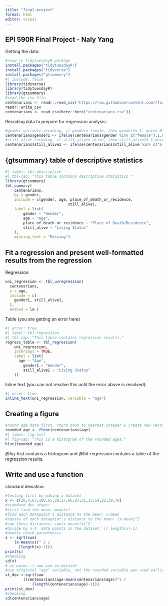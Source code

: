 ```yaml
---
title: "final-project"
format: html
editor: visual
---
```


## EPI 590R Final Project - Naly Yang

Getting the data:

```r
#read in tidytuesdayR package
install.packages("tidytuesdayR")
install.packages("tidyverse")
install.packages("gtsummary")
#| include: false
library(tidyverse)
library(tidytuesdayR)
library(gtsummary)
#read the csv file 
centenarians <- readr::read_csv('https://raw.githubusercontent.com/rfordatascience/tidytuesday/master/data/2023/2023-05-30/centenarians.csv')
readr::write_csv
centenarians <- read_csv(here::here("centenarians.csv"))
```

Recoding data to prepare for regression analysis:

```r
#gender variable recoding. if gender= female, then gender1= 1. male= 0.
centenarians$gender1 <- ifelse(centenarians$gender %in% c("female"),1,0)
#still_alive recoding. if still_alive= alive, then still_alive1= 1.deceased= 0.
centenarians$still_alive1 <- ifelse(centenarians$still_alive %in% c("alive"),1,0)
```

## {gtsummary} table of descriptive statistics

```r
#| label: tbl-descriptive
#| tbl-cap: "This table contains descriptive statistics."
library(gtsummary)
tbl_summary(
	centenarians,
	by = gender,
	include = c(gender, age, place_of_death_or_residence,
							still_alive),
	label = list(
		gender ~ "Gender",
		age ~ "Age",
		place_of_death_or_residence ~ "Place of Death/Residence",
		still_alive ~ "Living Status"
	),
	missing_text = "Missing")
```

## Fit a regression and present well-formatted results from the regression

Regression:

```r
uni_regression <- tbl_uvregression(
  centenarians,
  y = age,
  include = c(
    gender1, still_alive1,
  ),
  method = lm )
```

Table (you are getting an error here)
```r
#| error: true
#| label: tbl-regression
#| tbl-cap: "This table contains regression results."
regress_table <- tbl_regression(
	uni_regression,
	intercept = TRUE,
	label = list(
	  age ~ "Age",
		gender1 ~ "Gender",
		still_alive1 ~ "Living Status"
	))
```

Inline text (you can not resolve this until the error above is resolved):
```r
#| error: true
inline_text(uni_regression, variable = "age")
```


## Creating a figure

```r
#round age data first. round down to nearest integer & create new vector for the roudned age.
rounded_age <- floor(centenarians$age)
#| label: fig-hist
#| fig-cap: "This is a histogram of the rounded ages."
hist(rounded_age)
```

@fig-hist contains a histogram and @tbl-regression contains a table of the regression results.

## Write and use a function

standard deviation:
```r
#testing first by making a dataset
x <- c(20,4,67,100,65,20,17,66,83,61,33,54,22,39,70)
#standard dev steps:
#first find the mean: mean(x)
#find each datapoint's distance to the mean: x-mean
#square of each datapoint's distance to the mean: (x-mean)^2
#sum these distances: sum(x-mean)(x)^2
#divide by n-1  data points in the dataset: (/ length(x)-1)
#double check parenthesis
s <- sqrt(sum(
    (x-mean(x))^ 2 /
      (length(x)-1)))
print(s)
#checking
sd(x)
# it works :) now use on dataset
#use originial "age" variable, not the rounded variable you used earlier in the Figure section.
st_dev <-sqrt(sum
        ((centenarians$age-mean(centenarians$age))^2 /
            (length(centenarians$age)-1)))
print(st_dev)
#checking
sd(centenarians$age)
```

